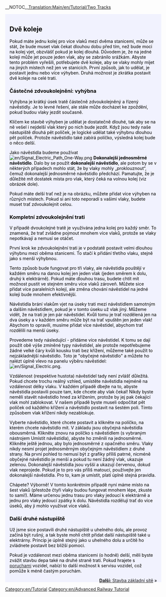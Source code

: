 __NOTOC__[[Translation:Main/en/Tutorial/Two Tracks]]
{{en/Tabs|3|2
|Výuka/Dvě_nástupiště/Cs|1. Dvě nástupiště
|Výuka/Dvě_koleje/Cs|2. Dvě koleje
|Výuka/Základní_síť/Cs|3. Základní síť
}}
<div style="padding:.5em 1em 1em 1em; border-top:none; background-color:#f1f2fe; color:#000;">
{{cs/Cvičení}}

== Dvě koleje ==
Pokud máte jednu kolej pro více vlaků mezi dvěma stanicemi, může se stát, že bude muset vlak čekat dlouhou dobu před tím, než bude moci na kolej vjet, obzvlášť pokud je kolej dlouhá. Důvodem je, že na jedné koleji může jet pouze jeden vlak, aby se zabránilo srážkám.
Abyste tento problém vyřešili, potřebujete dvě koleje, aby se vlaky mohly míjet na jiných místech než jen ve stanicích. První způsob, jak to udělat, je postavit jednu nebo více výhyben. Druhá možnost je zkrátka postavit dvě koleje na celé trati.

=== Částečné zdvoukolejnění: vyhýbna ===
Vyhýbna je krátký úsek tratě částečně zdvoukolejněný a řízený návěstidly. Je to levné řešení, ale stále může docházet ke zpoždění, pokud budou vlaky jezdit současně.

Klíčem ke stavbě výhyben je udělat je dostatečně dlouhé, tak aby se na ně vešel i nejdelší vlak který po nich bude jezdit. Když jsou tedy naše nástupiště dlouhá pět políček, je logické udělat také výhybnu dlouhou pět políček. Protože návěstidlo také zabírá políčko, výsledná kolej bude o něco delší.

Jako návěstidla budeme používat [[File:en/Signal Electric Path One-Way.png]] '''Dokonalejší jednosměrné návěstidlo'''. Dalo by se použít '''dokonalejší návěstidlo''', ale potom by se v některých případech mohlo stát, že by vlaky mohly „proklouznout“, čemuž dokonalejší jednosměrné návěstidlo předchází. Pamatujte, že je důležité mít dostatek místa pro vlak, který čeká na volnou kolej (viz obrázek dole).


{{en/Phototable|[[File:en/Tutorial passing siding.png|400px]]|Výhybna (klikněte pro zvětšení)|none}}

Pokud máte delší trať než je na obrázku, můžete přidat více výhyben na různých místech. Pokud si ani toto neporadí s vašimi vlaky, budete muset trať zdvoukolejnit celou.

=== Kompletní zdvoukolejnění trati ===
V případě dvoukolejné tratě je využívána jedna kolej pro každý směr. To znamená, že trať zvládne pojmout mnohem více vlaků, protože se vlaky nepotkávají a nemusí se otáčet.

První krok ke zdvoukolejnění trati je v podstatě postavit velmi dlouhou výhybnu mezi oběma stanicemi. To stačí k přidání třetího vlaku, stejně jako s menší výhybnou.

{{en/Phototable|[[File:en/Tutorial three trains.png|400px]]|Kompletní dvoukolejná trať a třetí vlak (klikněte pro zvětšení)|none}}

Tento způsob bude fungovat pro tři vlaky, ale návěstidla pouštějí v každém směru na danou kolej jen jeden vlak (jeden směrem k dolu, druhý k elektrárně). Pokud máte dlouhou trasu, budete chtít mít možnost pustit ve stejném směru více vlaků zároveň. Můžete sice přidat více paralelních kolejí, ale změna chování návěstidel na jedné koleji bude mnohem efektivnější.

Návěstidla brání vlakům vjet na úseky trati mezi návěstidlem samotným a dalším návěstidlem, pokud je v tomto úseku už vlak jiný. Můžeme vidět, že na trati je jen pár návěstidel. Kvůli tomu je trať rozdělená jen na dva úseky a v každém směru může být na trať vpuštěn jen jeden vlak! Abychom to opravili, musíme přidat více návěstidel, abychom trať rozdělili na menší úseky.

Provedeme tedy následující - přidáme více návěstidel. K tomu se dají použít obě výše zmíněné typy návěstidel, ale protože nepotřebujeme žádné velké čáry kvůli kousku trati bez křížení, můžeme také použít to nejzákladnější návěstidlo. Toto je "obyčejné návěstidlo" a můžete ho nalézt úplně vlevo na panelu výběru návěstidel: [[File:en/Signal Electric.png]].

Vzdálenost (respektive hustota) návěstidel  tady není zvlášť důležitá. Pokud chcete trochu reálný vzhled, umístěte návěstidla nejméně na vzdálenost délky vlaku. V každém případě dbejte na to, abyste návěstidla postavili pouze tam, kde chcete aby vlak čekal! Nikdy byste neměli stavět návěstidlo hned za křížením, protože by jej pak čekající vlak mohl zablokovat. V našem případě byste museli odpočítat pět políček od každého křížení a návěstidlo postavit na šestém poli. Tímto způsobem vlak křížení nikdy nezablokuje.

Vyberte návěstidlo, které chcete postavit a klikněte na políčko, na kterém chcete návěstidlo mít. V základu jsou obyčejná návěstidla obousměrná. Klikněte znovu na políčko s návěstidlem (s vybraným nástrojem Umístit návěstidla), abyste ho změnili na jednosměrné. Klikněte ještě jednou, aby bylo jednosměrné z opačného směru. Vlaky nikdy nesmí projet jednosměrným obyčejným návěstidlem z  druhé strany. Na první pohled to nemusí být z grafiky příliš patrné, nicméně obyčejné návěstidlo je menší a pokud tu není žádný vlak, ukazuje zelenou. Dokonalejší návěstidla jsou vyšší a ukazují červenou, dokud vlak neprojede. Pokud je to pro vás příliš matoucí, používejte jen dokonalejší návěstidla. Pro to, kam je umístit, platí úplně stejná pravidla.

{{en/Phototable|[[File:en/Tutorial intermediate signals.png|400px]]|Dvojkolejka s obyčejným návěstidlem. Dokonalejší návěstidla by na těchto místech fungovala také. (klikněte pro zvětšení)|none}}

Chápete? Výborně! V tomto konkrétním případě nyní máme místo na šest vlaků (přestože čtyři vlaky budou fungovat mnohem lépe, zkuste to sami!). Máme určenou jednu trasu pro vlaky jedoucí k elektrárně a jednu pro vlaky jedoucí zpátky k dolu. Návěstidla rozdělují trať do více úseků, aby ji mohlo využívat více vlaků.

=== Další druhé nástupiště ===
Už jsme sice postavili druhé nástupiště u uhelného dolu, ale provoz začíná být rušný, a tak byste mohli chtít přidat další nástupiště také u elektrárny. Princip je úplně stejný jako u uhelného dolu a určitě ho zvládnete postavit bez bližší pomoci.


{{en/Phototable|[[File:en/Tutorial two platforms both ends.png|400px]]|Druhé nástupiště u elektrárny (klikněte pro zvětšení)|none}}

Pokud je vzdálenost mezi oběma stanicemi (o hodně) delší, měli byste zvážit stavbu depa také na druhé straně trati. Pokud hrajete s [[Main/cs/poruchy|poruchami]] vozidel, nabízí to další možnost k servisu vozidel, což pomůže k méně častým poruchám.

<span style="float: right">[[Main/cs/Výuka/Základní síť|'''Další:''' Stavba základní sítě]] &raquo;</span>
</div>
[[Category:en/Tutorial]]
[[Category:en/Advanced Railway Tutorial]]